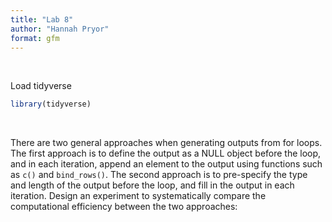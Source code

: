 ```yaml
---
title: "Lab 8"
author: "Hannah Pryor"
format: gfm
---
```


<br>

Load tidyverse

```r
library(tidyverse)
```

<br>

There are two general approaches when generating outputs from for loops. The first approach is to define the output as a NULL object before the loop, and in each iteration, append an element to the output using functions such as `c()` and `bind_rows()`. The second approach is to pre-specify the type and length of the output before the loop, and fill in the output in each iteration. Design an experiment to systematically compare the computational efficiency between the two approaches:

<br>
